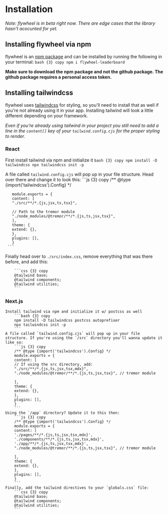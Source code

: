 # Installation
*Note: flywheel is in beta right now. There are edge cases that the library hasn't acocunted for yet.*

 ## Installing flywheel via npm
 flywheel is an [npm package](https://www.npmjs.com/package/flywheel-leaderboard) and can be installed by running the following in your terminal:
    ``` bash {3} copy
    npm i flywheel-leaderboard
    ```
    
 **Make sure to download the npm package and not the github package. The github package requires a personal access token.**
   
 ## Installing tailwindcss
flywheel uses [tailwindcss](https://tailwindcss.com/) for styling, so you'll need to install that as well if you're not already using it in your app. Installing tailwind will look a little different depending on your framework.

*Even if you're already using tailwind in your project you still need to add a line in the `content[]` key of your `tailwind.config.cjs` for the proper styling to render.*

  ### React
   First install tailwind via npm and initialize it
        ```bash {3} copy
        npm install -D tailwindcss
        npx tailwindcss init -p
        ```
        
   A file called `tailwind.config.cjs` will pop up in your file structure. Head over there and change it to look this:
        ```js {3} copy
       /** @type {import('tailwindcss').Config} */

       module.exports = {
       content: [
       "./src/**/*.{js,jsx,ts,tsx}",

       // Path to the tremor module
       "./node_modules/@tremor/**/*.{js,ts,jsx,tsx}",
       ],
       theme: {
       extend: {},
       },
       plugins: [],
       }
     ```
   Finally head over to `./src/index.css`, remove everything that was there before, and add this:
   
        ```css {3} copy
        @tailwind base;
        @tailwind components;
        @tailwind utilities;
        ```
  ### Next.js
    Install tailwind via npm and initialize it w/ postcss as well
        ```bash {3} copy
        npm install -D tailwindcss postcss autoprefixer 
        npx tailwindcss init -p
        ```
    A file called `tailwind.config.cjs` will pop up in your file structure. If you're using the `/src` directory you'll wanna update it like so:
        ```js {3} copy
        /** @type {import('tailwindcss').Config} */
        module.exports = {
        content: [
        // If using the src directory, add:
        "./src/**/*.{js,ts,jsx,tsx,mdx}",
        "./node_modules/@tremor/**/*.{js,ts,jsx,tsx}", // tremor module

        ],
        theme: {
        extend: {},
        },
        plugins: [],
        }
        ```
    Using the `/app` directory? Update it to this then:
        ```js {3} copy
        /** @type {import('tailwindcss').Config} */
        module.exports = {
        content: [
        './pages/**/*.{js,ts,jsx,tsx,mdx}',
        './components/**/*.{js,ts,jsx,tsx,mdx}',
        './app/**/*.{js,ts,jsx,tsx,mdx}',
        "./node_modules/@tremor/**/*.{js,ts,jsx,tsx}", // tremor module

        ],
        theme: {
        extend: {},
        },
        plugins: [],
        }
        ```
    Finally, add the tailwind directives to your `globals.css` file:
        ```css {3} copy
        @tailwind base;
        @tailwind components;
        @tailwind utilities;
        ```
